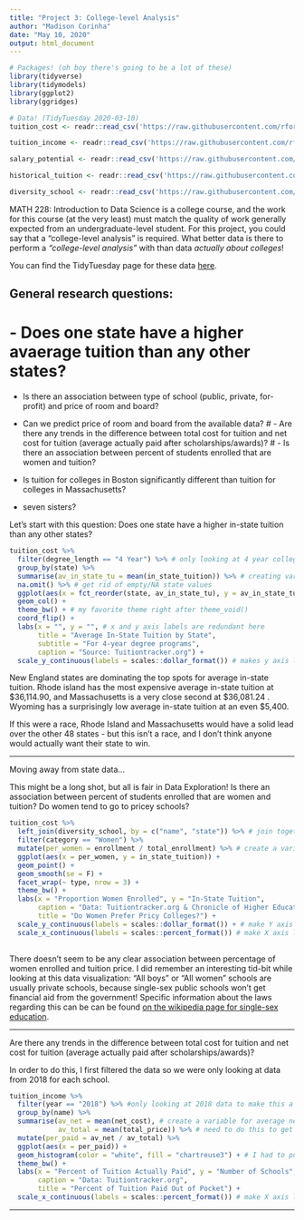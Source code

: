 ```yaml
---
title: "Project 3: College-level Analysis"
author: "Madison Corinha"
date: "May 10, 2020"
output: html_document
---
```


```r
# Packages! (oh boy there's going to be a lot of these)
library(tidyverse)
library(tidymodels)
library(ggplot2)
library(ggridges)
```


```r
# Data! (TidyTuesday 2020-03-10)
tuition_cost <- readr::read_csv('https://raw.githubusercontent.com/rfordatascience/tidytuesday/master/data/2020/2020-03-10/tuition_cost.csv')

tuition_income <- readr::read_csv('https://raw.githubusercontent.com/rfordatascience/tidytuesday/master/data/2020/2020-03-10/tuition_income.csv') 

salary_potential <- readr::read_csv('https://raw.githubusercontent.com/rfordatascience/tidytuesday/master/data/2020/2020-03-10/salary_potential.csv')

historical_tuition <- readr::read_csv('https://raw.githubusercontent.com/rfordatascience/tidytuesday/master/data/2020/2020-03-10/historical_tuition.csv')

diversity_school <- readr::read_csv('https://raw.githubusercontent.com/rfordatascience/tidytuesday/master/data/2020/2020-03-10/diversity_school.csv')
```


MATH 228: Introduction to Data Science is a college course, and the work for this course (at the very least) must match the quality of work generally expected from an undergraduate-level student. For this project, you could say that a "college-level analysis" is required. What better data is there to perform a *"college-level analysis"* with than data *actually about colleges*!

You can find the TidyTuesday page for these data [here](https://github.com/rfordatascience/tidytuesday/blob/master/data/2020/2020-03-10/readme.md).

## General research questions:

#  - Does one state have a higher avaerage tuition than any other states?
  - Is there an association between type of school (public, private, for-profit) and price of room and board?
  - Can we predict price of room and board from the available data?
#  - Are there any trends in the difference between total cost for tuition and net cost for tuition (average actually paid after scholarships/awards)?
#  - Is there an association between percent of students enrolled that are women and tuition?
 
  - Is tuition for colleges in Boston significantly different than tuition for colleges in Massachusetts?
  - seven sisters?



Let's start with this question: Does one state have a higher in-state tuition than any other states?

```r
tuition_cost %>% 
  filter(degree_length == "4 Year") %>% # only looking at 4 year colleges
  group_by(state) %>% 
  summarise(av_in_state_tu = mean(in_state_tuition)) %>% # creating variable for average in-state tuition for whole state
  na.omit() %>% # get rid of empty/NA state values
  ggplot(aes(x = fct_reorder(state, av_in_state_tu), y = av_in_state_tu)) + # fct_reorder() organizes bars in descending order (it looks WAY better!)
  geom_col() +
  theme_bw() + # my favorite theme right after theme_void()
  coord_flip() +
  labs(x = "", y = "", # x and y axis labels are redundant here
       title = "Average In-State Tuition by State",
       subtitle = "For 4-year degree programs",
       caption = "Source: Tuitiontracker.org") +
  scale_y_continuous(labels = scales::dollar_format()) # makes y axis labels into $ with commas
```

New England states are dominating the top spots for average in-state tuition. Rhode island has the most expensive average in-state tuition at \$36,114.90, and Massachusetts is a very close second at \$36,081.24 . Wyoming has a surprisingly low average in-state tuition at an even $5,400.

If this were a race, Rhode Island and Massachusetts would have a solid lead over the other 48 states - but this isn't a race, and I don't think anyone would actually want their state to win. 

*** 
Moving away from state data...


This might be a long shot, but all is fair in Data Exploration! Is there an association between percent of students enrolled that are women and tuition? Do women tend to go to pricey schools?

```r
tuition_cost %>% 
  left_join(diversity_school, by = c("name", "state")) %>% # join together tuition_income and diversity_school data
  filter(category == "Women") %>% 
  mutate(per_women = enrollment / total_enrollment) %>% # create a variable for percent of women enrolled
  ggplot(aes(x = per_women, y = in_state_tuition)) +
  geom_point() +
  geom_smooth(se = F) +
  facet_wrap(~ type, nrow = 3) +
  theme_bw() +
  labs(x = "Proportion Women Enrolled", y = "In-State Tuition",
       caption = "Data: Tuitiontracker.org & Chronicle of Higher Education", # tuition_cost from Tuitiontracker.org; diversity_school from Chron. Higher Ed
       title = "Do Women Prefer Pricy Colleges?") +
  scale_y_continuous(labels = scales::dollar_format()) + # make Y axis labels $
  scale_x_continuous(labels = scales::percent_format()) # make X axis labels %
 
```

There doesn't seem to be any clear association between percentage of women enrolled and tuition price. I did remember an interesting tid-bit while looking at this data visualization: "All boys" or "All women" schools are usually private schools, because single-sex public schools won't get financial aid from the government!
Specific information about the laws regarding this can be can be found [on the wikipedia page for single-sex education](https://en.wikipedia.org/wiki/Single-sex_education#United_States).

***

Are there any trends in the difference between total cost for tuition and net cost for tuition (average actually paid after scholarships/awards)?

In order to do this, I first filtered the data so we were only looking at data from 2018 for each school.

```r
tuition_income %>% 
  filter(year == "2018") %>% #only looking at 2018 data to make this a little less complicated
  group_by(name) %>% 
  summarise(av_net = mean(net_cost), # create a variable for average net cost (for all income levels)
            av_total = mean(total_price)) %>% # need to do this to get aggregate summary stat of total cost
  mutate(per_paid = av_net / av_total) %>% 
  ggplot(aes(x = per_paid)) +
  geom_histogram(color = "white", fill = "chartreuse3") + # I had to put this color in somewhere :)
  theme_bw() +
  labs(x = "Percent of Tuition Actually Paid", y = "Number of Schools",
       caption = "Data: Tuitiontracker.org",
       title = "Percent of Tuition Paid Out of Pocket") +
  scale_x_continuous(labels = scales::percent_format()) # make X axis labels %
```


***






